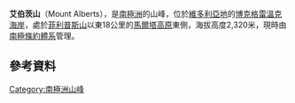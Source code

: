 {{Coord|73|2|S|167|52|E|display=title}}

'''艾伯茨山'''（Mount Alberts），是[[南極洲|南極洲]]的山峰，位於[[維多利亞地|維多利亞地]]的[[博克格雷溫克海岸|博克格雷溫克海岸]]，處於[[菲利普斯山|菲利普斯山]]以東18公里的[[馬爾塔高原|馬爾塔高原]]東側，海拔高度2,320米，現時由[[南極條約體系|南極條約體系]]管理。

==參考資料==
{{usgs-gazetteer|id=198|name=Alberts, Mount}}

{{DEFAULTSORT:Mount Alberts}}
[[Category:南極洲山峰|Category:南極洲山峰]]


{{BorchgrevinkCoast-geo-stub}}